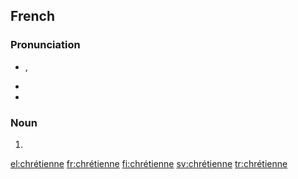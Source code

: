 ==French==

===Pronunciation===
* {{IPA|/kʁetjɛn/|lang=fr}}, {{X-SAMPA|/kRetjEn/|lang=fr}}
* {{rhymes|ɛn|lang=fr}}
* {{homophones|chrétienne|lang=fr}}

===Noun===
{{fr-noun|f|othergender=chrétien|sort=chretienne}}

# {{feminine of|chrétien|lang=fr}}

[[el:chrétienne]]
[[fr:chrétienne]]
[[fi:chrétienne]]
[[sv:chrétienne]]
[[tr:chrétienne]]